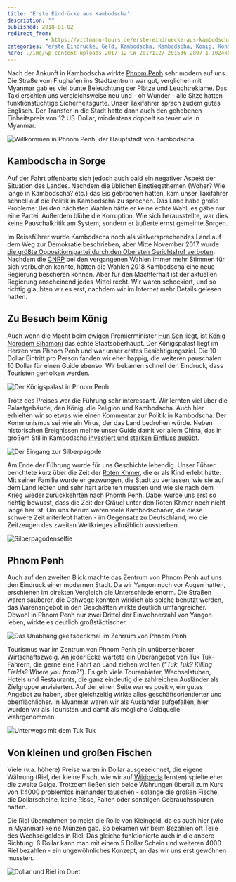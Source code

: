 ```yaml
---
title: 'Erste Eindrücke aus Kambodscha'
description: ""
published: 2018-01-02
redirect_from: 
            - https://wittmann-tours.de/erste-eindruecke-aus-kambodscha/
categories: "erste Eindrücke, Geld, Kambodscha, Kambodscha, König, Königspalast, Opposition, Politik, Silberpagode"
hero: ./img/wp-content-uploads-2017-12-CW-20171127-201536-2897-1-1024x683.jpg
---
```

Nach der Ankunft in Kambodscha wirkte [Phnom Penh](https://de.wikipedia.org/wiki/Phnom_Penh) sehr modern auf uns. Die Straße vom Flughafen ins Stadtzentrum war gut, verglichen mit Myanmar gab es viel bunte Beleuchtung der Plätze und Leuchtreklame. Das Taxi erschien uns vergleichsweise neu und - oh Wunder - alle Sitze hatten funktionstüchtige Sicherheitsgurte. Unser Taxifahrer sprach zudem gutes Englisch. Der Transfer in die Stadt hatte dann auch den gehobenen Einheitspreis von 12 US-Dollar, mindestens doppelt so teuer wie in Myanmar.

![Willkommen in Phnom Penh, der Hauptstadt von Kambodscha](./img/wp-content-uploads-2017-12-CW-20171127-201536-2897-1-1024x683.jpg)

<!--more-->

## Kambodscha in Sorge

Auf der Fahrt offenbarte sich jedoch auch bald ein negativer Aspekt der Situation des Landes. Nachdem die üblichen Einstiegsthemen (Woher? Wie lange in Kambodscha? etc.) das Eis gebrochen hatten, kam unser Taxifahrer schnell auf die Politik in Kambodscha zu sprechen. Das Land habe große Probleme: Bei den nächsten Wahlen hätte er keine echte Wahl, es gäbe nur eine Partei. Außerdem blühe die Korruption. Wie sich herausstellte, war dies keine Pauschalkritik am System, sondern er äußerte ernst gemeinte Sorgen.

Im Reiseführer wurde Kambodscha noch als vielversprechendes Land auf dem Weg zur Demokratie beschrieben, aber Mitte November 2017 wurde [die größte Oppositionspartei durch den Obersten Gerichtshof verboten](http://www.zeit.de/politik/ausland/2017-11/kambodscha-oberstes-gericht-oppositionspartei). Nachdem die [CNRP](https://de.wikipedia.org/wiki/Nationale_Rettungspartei_Kambodschas) bei den vergangenen Wahlen immer mehr Stimmen für sich verbuchen konnte, hätten die Wahlen 2018 Kambodscha eine neue Regierung bescheren können. Aber für den Machterhalt ist der aktuellen Regierung anscheinend jedes Mittel recht. Wir waren schockiert, und so richtig glaubten wir es erst, nachdem wir im Internet mehr Details gelesen hatten.

## Zu Besuch beim König

Auch wenn die Macht beim ewigen Premierminister [Hun Sen](https://de.wikipedia.org/wiki/Hun_Sen) liegt, ist [König Norodom Sihamoni](https://de.wikipedia.org/wiki/Norodom_Sihamoni) das echte Staatsoberhaupt. Der Königspalast liegt im Herzen von Phnom Penh und war unser erstes Besichtigungsziel. Die 10 Dollar Eintritt pro Person fanden wir eher happig, die weiteren pauschalen 10 Dollar für einen Guide ebenso. Wir bekamen schnell den Eindruck, dass Touristen gemolken werden.

![Der Königspalast in Phnom Penh](./img/wp-content-uploads-2017-12-CW-20171128-084810-1524-1-1024x683.jpg)

Trotz des Preises war die Führung sehr interessant. Wir lernten viel über die Palastgebäude, den König, die Religion und Kambodscha. Auch hier erhielten wir so etwas wie einen Kommentar zur Politik in Kambodscha: Der Kommunismus sei wie ein Virus, der das Land bedrohen würde. Neben historischen Ereignissen meinte unser Guide damit vor allem China, das in großem Stil in Kambodscha [investiert und starken Einfluss ausübt](http://www.spiegel.de/politik/ausland/kambodscha-china-kommt-die-demokratie-geht-a-1167432.html).

![Der Eingang zur Silberpagode](./img/wp-content-uploads-2017-12-CW-20171128-090403-1542-1-1024x683.jpg)

Am Ende der Führung wurde für uns Geschichte lebendig. Unser Führer berichtete kurz über die Zeit der [Roten Khmer](https://de.wikipedia.org/wiki/Rote_Khmer), die er als Kind erlebt hatte: Mit seiner Familie wurde er gezwungen, die Stadt zu verlassen, wie sie auf dem Land lebten und sehr hart arbeiten mussten und wie sie nach dem Krieg wieder zurückkehrten nach Pnomh Penh. Dabei wurde uns erst so richtig bewusst, dass die Zeit der Gräuel unter den Roten Khmer noch nicht lange her ist. Um uns herum waren viele Kambodschaner, die diese schwere Zeit miterlebt hatten - im Gegensatz zu Deutschland, wo die Zeitzeugen des zweiten Weltkrieges allmählich aussterben.

![Silberpagodenselfie](http://wittmann-tours.de/wp-content/uploads/2017/12/CW-20171128-093558-2914-1-1024x683.jpg)

## Phnom Penh

Auch auf den zweiten Blick machte das Zentrum von Phnom Penh auf uns den Eindruck einer modernen Stadt. Da wir Yangon noch vor Augen hatten, erschienen im direkten Vergleich die Unterschiede enorm. Die Straßen waren sauberer, die Gehwege konnten wirklich als solche benutzt werden, das Warenangebot in den Geschäften wirkte deutlich umfangreicher. Obwohl in Phnom Penh nur zwei Drittel der Einwohnerzahl von Yangon leben, wirkte es deutlich großstädtischer.

![Das Unabhängigkeitsdenkmal im Zenrrum von Phnom Penh](./img/wp-content-uploads-2017-12-CW-20171128-212323-2946-1-1024x683.jpg)

Tourismus war im Zentrum von Phnom Penh ein unübersehbarer Wirtschaftszweig. An jeder Ecke wartete ein Überangebot von Tuk Tuk-Fahrern, die gerne eine Fahrt an Land ziehen wollten (_"Tuk Tuk? Killing Fields? Where you from?"_). Es gab viele Touranbieter, Wechselstuben, Hotels und Restaurants, die ganz eindeutig die zahlreichen Ausländer als Zielgruppe anvisierten. Auf der einen Seite war es positiv, ein gutes Angebot zu haben, aber gleichzeitig wirkte alles geschäftsorientierter und oberflächlicher. In Myanmar waren wir als Ausländer aufgefallen, hier wurden wir als Touristen und damit als mögliche Geldquelle wahrgenommen.

![Unterwegs mit dem Tuk Tuk](./img/wp-content-uploads-2017-12-CW-20171129-170402-1597-Edit-1-1024x548.jpg)

## Von kleinen und großen Fischen

Viele (v.a. höhere) Preise waren in Dollar ausgezeichnet, die eigene Währung (Riel, der kleine Fisch, wie wir auf [Wikipedia](https://de.wikipedia.org/wiki/Kambodschanischer_Riel) lernten) spielte eher die zweite Geige. Trotzdem ließen sich beide Währungen überall zum Kurs von 1:4000 problemlos ineinander tauschen - solange die großen Fische, die Dollarscheine, keine Risse, Falten oder sonstigen Gebrauchsspuren hatten.

Die Riel übernahmen so meist die Rolle von Kleingeld, da es auch hier (wie in Myanmar) keine Münzen gab. So bekamen wir beim Bezahlen oft Teile des Wechselgeldes in Riel. Das gleiche funktionierte auch in die andere Richtung: 6 Dollar kann man mit einem 5 Dollar Schein und weiteren 4000 Riel bezahlen - ein ungewöhnliches Konzept, an das wir uns erst gewöhnen mussten.

![Dollar und Riel im Duet](./img/wp-content-uploads-2017-12-CW-20171211-213709-3802-1-1024x683.jpg)
